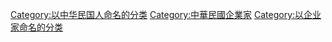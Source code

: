 {{Wikipedia category|hidden=yes|container=yes}}
{{Eponymous category}}

[[Category:以中华民国人命名的分类|Category:以中华民国人命名的分类]]
[[Category:中華民國企業家|Category:中華民國企業家]]
[[Category:以企业家命名的分类|Category:以企业家命名的分类]]